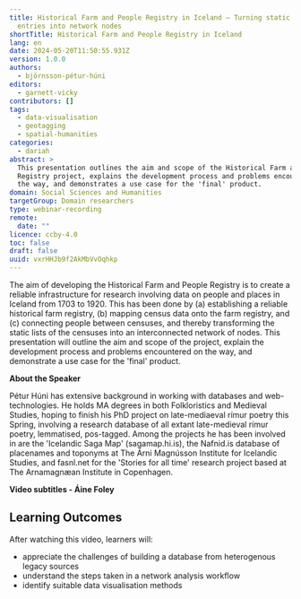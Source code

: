 ```yaml
---
title: Historical Farm and People Registry in Iceland – Turning static list
  entries into network nodes
shortTitle: Historical Farm and People Registry in Iceland
lang: en
date: 2024-05-20T11:50:55.931Z
version: 1.0.0
authors:
  - björnsson-pétur-húni
editors:
  - garnett-vicky
contributors: []
tags:
  - data-visualisation
  - geotagging
  - spatial-humanities
categories:
  - dariah
abstract: >
  This presentation outlines the aim and scope of the Historical Farm and People
  Registry project, explains the development process and problems encountered on
  the way, and demonstrates a use case for the 'final' product.
domain: Social Sciences and Humanities
targetGroup: Domain researchers
type: webinar-recording
remote:
  date: ""
licence: ccby-4.0
toc: false
draft: false
uuid: vxrHHJb9f2AkMbVvOqhkp
---
```


The aim of developing the Historical Farm and People Registry is to create a reliable infrastructure for research involving data on people and places in Iceland from 1703 to 1920. This has been done by (a) establishing a reliable historical farm registry, (b) mapping census data onto the farm registry, and (c) connecting people between censuses, and thereby transforming the static lists of the censuses into an interconnected network of nodes. This presentation will outline the aim and scope of the project, explain the development process and problems encountered on the way, and demonstrate a use case for the 'final' product.

**About the Speaker**

Pétur Húni has extensive background in working with databases and web-technologies. He holds MA degrees in both Folkloristics and Medieval Studies, hoping to finish his PhD project on late-mediaeval rímur poetry this Spring, involving a research database of all extant late-medieval rímur poetry, lemmatised, pos-tagged. Among the projects he has been involved in are the 'Icelandic Saga Map' (sagamap.hi.is), the Nafnid.is database of placenames and toponyms at The Árni Magnússon Institute for Icelandic Studies, and fasnl.net for the 'Stories for all time' research project based at The Arnamagnæan Institute in Copenhagen.

**Video subtitles - Áine Foley**

## Learning Outcomes

After watching this video, learners will:

* appreciate the challenges of building a database from heterogenous legacy sources
* understand the steps taken in a network analysis workflow
* identify suitable data visualisation methods

<VideoCard provider="youtube" id="y7wme88QTb8" title="Historical Farm and People Registry in Iceland – Turning static list entries into network nodes" subtitle="Click here to view" image="images/phb-thumbnail.png" />
